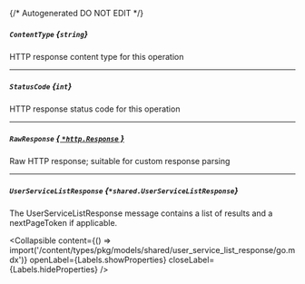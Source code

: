 {/* Autogenerated DO NOT EDIT  */}

##### `ContentType` *{`string`}*
HTTP response content type for this operation

---
##### `StatusCode` *{`int`}*
HTTP response status code for this operation

---
##### `RawResponse` [*{ `*http.Response` }*](https://pkg.go.dev/net/http#Response)
Raw HTTP response; suitable for custom response parsing

---
##### `UserServiceListResponse` *{`*shared.UserServiceListResponse`}*
The UserServiceListResponse message contains a list of results and a nextPageToken if applicable.

<Collapsible content={() => import('/content/types/pkg/models/shared/user_service_list_response/go.mdx')} openLabel={Labels.showProperties} closeLabel={Labels.hideProperties} />



